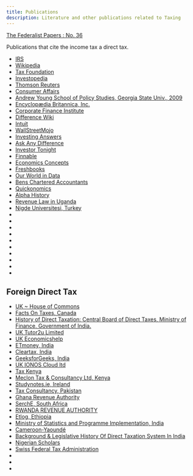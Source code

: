 ```yaml
---
title: Publications
description: Literature and other publications related to Taxing
---
```


[The Federalist Papers : No. 36](https://avalon.law.yale.edu/18th_century/fed36.asp)

[](https://www.google.com/books/edition/The_Federal_Income_Tax/JykPGFxhSSYC?hl=en&gbpv=1&pg=PR7&printsec=frontcover&bksoutput=text)



Publications that cite the income tax a direct tax.

  
- [IRS](https://apps.irs.gov/app/understandingTaxes/teacher/whys_thm04_les04.jsp)
- [Wikipedia](https://en.wikipedia.org/wiki/Direct_tax) 
- [Tax Foundation](https://taxfoundation.org/taxedu/glossary/direct-tax/)
- [Investopedia](https://www.investopedia.com/terms/d/directtax.asp)
- [Thomson Reuters](https://tax.thomsonreuters.com/blog/direct-vs-indirect-tax-the-differences/)
- [Consumer Affairs](https://www.consumeraffairs.com/finance/what-is-direct-tax.html)
- [Andrew Young School of Policy Studies, Georgia State Univ., 2009](https://icepp.gsu.edu/files/2015/03/ispwp0911.pdf)
- [Encyclopædia Britannica, Inc.](https://www.britannica.com/money/taxation/Classes-of-taxes)
- [Corporate Finance Institute](https://corporatefinanceinstitute.com/resources/accounting/indirect-taxes/)
- [Difference Wiki](https://www.difference.wiki/direct-tax-vs-indirect-tax/)
- [Intuit](https://turbotax.intuit.com/tax-tips/general/what-is-direct-tax/L6yHGGmVe)
- [WallStreetMojo](https://www.wallstreetmojo.com/direct-tax-vs-indirect-tax/)
- [Investing Answers](https://investinganswers.com/dictionary/d/direct-tax)
- [Ask Any Difference](https://askanydifference.com/difference-between-direct-and-indirect-taxes/)
- [Investor Tonight](https://investortonight.com/direct-tax/)
- [Finnable](https://www.finnable.com/blogs/demystifying-direct-vs-indirect-taxes-what-you-need-to-know/)
- [Economics Concepts](https://economicsconcepts.com/old_site/direct_tax_and_indirect_tax.htm)
- [Freshbooks](https://www.freshbooks.com/hub/taxes/indirect-tax)
- [Our World in Data](https://ourworldindata.org/taxation)
- [Bens Chartered Accountants](https://bensauditors.com/bens-page/what-are-direct-and-indirect-taxes)
- [Quickonomics](https://quickonomics.com/terms/direct-tax/)
- [Alpha History](https://alphahistory.com/frenchrevolution/taxation/#Direct_taxes)
- [Revenue Law in Uganda](https://www.studocu.com/row/document/islamic-university-in-uganda/revenue-law-and-taxation/taxes/72754215)
- [Nigde Universitesi, Turkey](https://www.tandfonline.com/doi/pdf/10.1080/23322039.2022.2141423)
- []()
- []()
- []()
- []()
- []()
- []()
- []()
- []()
- []()
- []()

## Foreign Direct Tax
- [UK ~ House of Commons](https://commonslibrary.parliament.uk/research-briefings/cbp-10237/)
- [Facts On Taxes, Canada](https://factsontaxes.com/what-is-the-definition-of-direct-and-indirect-tax/)
- [History of Direct Taxation​: Central Board of Direct Taxes, Ministry of Finance, Government of India.](https://incometaxindia.gov.in/Pages/about-us/history-of-direct-taxation.aspx)
- [UK Tutor2u Limited](https://www.tutor2u.net/economics/reference/direct-taxes)
- [UK  Economicshelp](https://www.economicshelp.org/concepts/direct-taxation/)
- [ETmoney, India](https://www.etmoney.com/learn/income-tax/direct-tax/)
- [Cleartax, India](https://cleartax.in/glossary/direct-tax)
- [GeeksforGeeks, India](https://www.geeksforgeeks.org/direct-tax-meaning-history-importance-types-dtc-advantages/)
- [UK IONOS Cloud ltd](https://www.ionos.co.uk/startupguide/grow-your-business/direct-and-indirect-tax/)
- [Tax Kenya](https://www.taxkenya.com/direct-taxes-taxpayers/)
- [Meclon Tax & Consultancy Ltd, Kenya](https://meclonconsultancy.co.ke/what-are-direct-and-indirect-taxes-in-kenya/)
- [Studynotes.ie, Ireland](https://studynotes.ie/posts/EleIO7-direct-taxes-and-indirect-taxes-in-ireland)
- [Tax Consultancy, Pakistan](https://taxconsultancy.pk/blog/types-of-taxes-in-pakistan)
- [Ghana Revenue Authority](https://gra.gov.gh/domestic-tax/personal-income-tax/)
- [SerchE, South Africa](https://www.searche.co.za/difference-between-direct-tax-and-indirect-tax/)
- [RWANDA REVENUE AUTHORITY](https://www.rra.gov.rw/fileadmin/user_upload/booklet_on_indirect___direct_taxes.pdf)
- [Etlog, Ethiopia](https://etlog.co/article/direct_indirect_taxes_ethiopia_revenue)
- [Ministry of Statistics and Programme Implementation, India](https://www.mospi.gov.in/sites/default/files/Statistical_year_book_india_chapters/Direct%20and%20Indirect-writeup.pdf)
- [Cameroon-Yaoundé](https://cameroongcerevision.com/direct-and-indirect-taxes-advantages-and-disadvantages/)
- [Background & Legislative History Of Direct Taxation System In India](https://www.ijnrd.org/papers/IJNRD2410275.pdf)
- [Nigerian Scholars](https://nigerianscholars.com/tutorials/public-finance/direct-taxes/)
- [Swiss Federal Tax Administration](https://www.estv.admin.ch/estv/en/home/federal-direct-tax.html)
- []()
- []()
- []()

<Cards>
  <Card title="Learn more about Tax History" href="http://localhost:3000/docs/history" />
  <Card title="Learn more about Tax Facts" href="http://localhost:3000/docs/index" />
  <Card title="Tax Sources" href="http://localhost:3000/docs/tax-links" />

</Cards>
